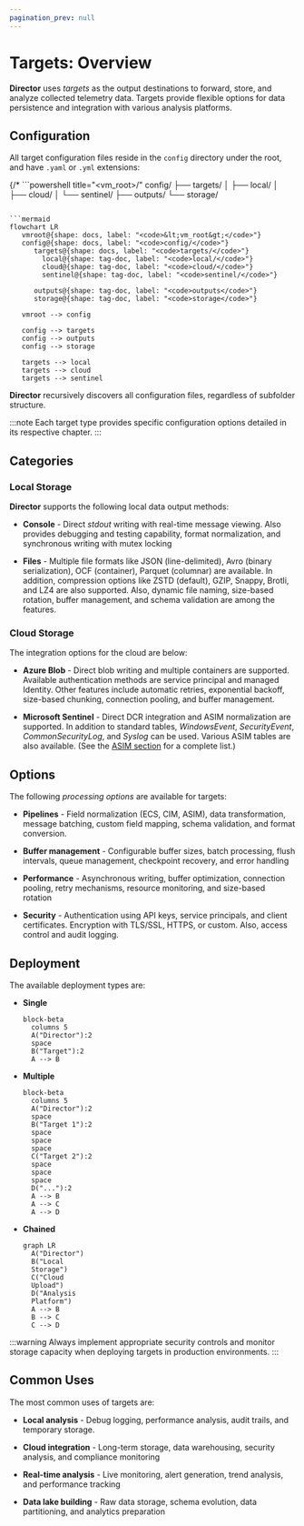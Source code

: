 ```yaml
---
pagination_prev: null
---
```


# Targets: Overview

**Director** uses _targets_ as the output destinations to forward, store, and analyze collected telemetry data. Targets provide flexible options for data persistence and integration with various analysis platforms.

## Configuration

All target configuration files reside in the `config` directory under the root, and have `.yaml` or `.yml` extensions:

{/* ```powershell title="<vm_root>/"
config/
├── targets/
│   ├── local/
│   ├── cloud/
│   └── sentinel/
├── outputs/
└── storage/
``` */}

```mermaid
flowchart LR
   vmroot@{shape: docs, label: "<code>&lt;vm_root&gt;</code>"}
   config@{shape: docs, label: "<code>config/</code>"}
      targets@{shape: docs, label: "<code>targets/</code>"}
        local@{shape: tag-doc, label: "<code>local/</code>"}
        cloud@{shape: tag-doc, label: "<code>cloud/</code>"}
        sentinel@{shape: tag-doc, label: "<code>sentinel/</code>"}

      outputs@{shape: tag-doc, label: "<code>outputs</code>"}
      storage@{shape: tag-doc, label: "<code>storage</code>"}

   vmroot --> config

   config --> targets
   config --> outputs
   config --> storage

   targets --> local
   targets --> cloud
   targets --> sentinel
```

**Director** recursively discovers all configuration files, regardless of subfolder structure.

:::note
Each target type provides specific configuration options detailed in its respective chapter.
:::

## Categories

### Local Storage

**Director** supports the following local data output methods:

* **Console** - Direct _stdout_ writing with real-time message viewing. Also provides debugging and testing capability, format normalization, and synchronous writing with mutex locking

* **Files** - Multiple file formats like JSON (line-delimited), Avro (binary serialization), OCF (container), Parquet (columnar) are available. In addition, compression options like ZSTD (default), GZIP, Snappy, Brotli, and LZ4 are also supported. Also, dynamic file naming, size-based rotation, buffer management, and schema validation are among the features.

### Cloud Storage

The integration options for the cloud are below:

* **Azure Blob** - Direct blob writing and multiple containers are supported. Available authentication methods are service principal and managed Identity. Other features include automatic retries, exponential backoff, size-based chunking, connection pooling, and buffer management.

* **Microsoft Sentinel** - Direct DCR integration and ASIM normalization are supported. In addition to standard tables, _WindowsEvent_, _SecurityEvent_, _CommonSecurityLog_, and _Syslog_ can be used. Various ASIM tables are also available. (See the [ASIM section](/docs/reference.mdx#asim) for a complete list.)

## Options

The following _processing options_ are available for targets:

* **Pipelines** - Field normalization (ECS, CIM, ASIM), data transformation, message batching, custom field mapping, schema validation, and format conversion.

* **Buffer management** - Configurable buffer sizes, batch processing, flush intervals, queue management, checkpoint recovery, and error handling

* **Performance** - Asynchronous writing, buffer optimization, connection pooling, retry mechanisms, resource monitoring, and size-based rotation

* **Security** - Authentication using API keys, service principals, and client certificates. Encryption with TLS/SSL, HTTPS, or custom. Also, access control and audit logging.

## Deployment

The available deployment types are:

* **Single**

  ```mermaid
  block-beta
    columns 5
    A("Director"):2
    space
    B("Target"):2
    A --> B
  ```

* **Multiple**

  ```mermaid
  block-beta
    columns 5
    A("Director"):2
    space
    B("Target 1"):2
    space
    space
    space
    C("Target 2"):2
    space
    space
    space
    D("..."):2
    A --> B
    A --> C
    A --> D
  ```

* **Chained**

  ```mermaid
  graph LR
    A("Director")
    B("Local
    Storage")
    C("Cloud
    Upload")
    D("Analysis
    Platform")
    A --> B
    B --> C
    C --> D
  ```

:::warning
Always implement appropriate security controls and monitor storage capacity when deploying targets in production environments.
:::

## Common Uses

The most common uses of targets are:

* **Local analysis** - Debug logging, performance analysis, audit trails, and temporary storage.

* **Cloud integration** - Long-term storage, data warehousing, security analysis, and compliance monitoring

* **Real-time analysis** - Live monitoring, alert generation, trend analysis, and performance tracking

* **Data lake building** - Raw data storage, schema evolution, data partitioning, and analytics preparation
